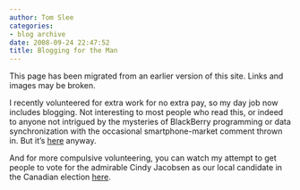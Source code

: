 ```yaml
---
author: Tom Slee
categories:
- blog archive
date: 2008-09-24 22:47:52
title: Blogging for the Man
---
```


::: {.callout-note}

This page has been migrated from an earlier version of this site. 
Links and images may be broken.

:::



				

I recently volunteered for extra work for no extra pay, so my day job now includes blogging. Not interesting to most people who read this, or indeed to anyone not intrigued by the mysteries of BlackBerry programming or data synchronization with the occasional smartphone-market comment thrown in. But it's [here](http://iablog.sybase.com/tslee/) anyway.

And for more compulsive volunteering, you can watch my attempt to get people to vote for the admirable Cindy Jacobsen as our local candidate in the Canadian election [here](http://www.cindyjacobsen.ca).


		
